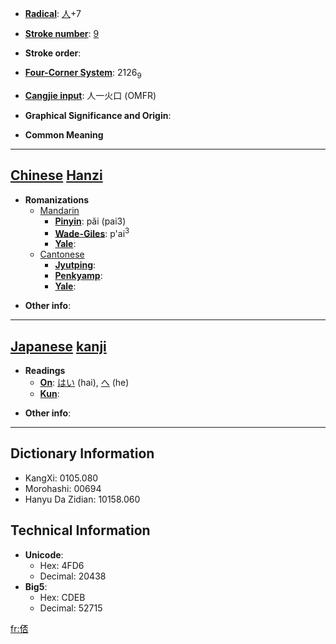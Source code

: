 * '''[[Wiktionary:Chinese radical index| Radical]]''': [[Wiktionary:Chinese radical index 人|人]]+7

* '''[[Wiktionary:Chinese total strokes index|Stroke number]]''': [[Wiktionary:Chinese total strokes index 9|9]]

* '''Stroke order''': 

* '''[[Wiktionary:Chinese four corner index|Four-Corner System]]''': 2126<sub>9</sub>

* '''[[Wiktionary:Chinese Cangjie index|Cangjie input]]''': 人一火口 (OMFR)

* '''Graphical Significance and Origin''': 

* '''Common Meaning'''

----

== [[Chinese]] [[Hanzi]] ==

* '''Romanizations'''
** [[Mandarin]]
*** '''[[Pinyin]]''': pǎi (pai3)
*** '''[[Wade-Giles]]''': p'ai<sup>3</sup>
*** '''[[Yale]]''': 
**[[Cantonese]]
***'''[[Jyutping]]''':
***'''[[Penkyamp]]''': 
***'''[[Yale]]''': 

* '''Other info''': 

----

== [[Japanese]] [[kanji]] ==

* '''Readings'''
** '''[[On]]''': [[はい]] (hai), [[へ]] (he)
** '''[[Kun]]''': 

* '''Other info''':  

----

== Dictionary Information ==

* KangXi: 0105.080
* Morohashi: 00694
* Hanyu Da Zidian: 10158.060

== Technical Information ==

* '''Unicode''':
** Hex: 4FD6
** Decimal: 20438
* '''Big5''':
** Hex: CDEB
** Decimal: 52715

[[fr:俖]]